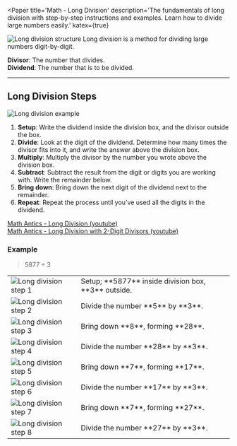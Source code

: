 

<Paper
  title='Math - Long Division'
  description='The fundamentals of long division with step-by-step instructions and examples. Learn how to divide large numbers easily.'
  katex={true}
>

<Image src={Image2} alt='Long division structure'/>
Long division is a method for dividing large numbers digit-by-digit.

**Divisor**: The number that divides.\
**Dividend**: The number that is to be divided.

---

## Long Division Steps

<Image src={Image1} alt='Long division example'/>

1. **Setup**: Write the dividend inside the division box, and the divisor outside the box.
2. **Divide**: Look at the digit of the dividend. Determine how many times the divisor fits into it, and write the answer above the division box.
3. **Multiply**: Multiply the divisor by the number you wrote above the division box.
4. **Subtract**: Subtract the result from the digit or digits you are working with. Write the remainder below.
5. **Bring down**: Bring down the next digit of the dividend next to the remainder.
6. **Repeat**: Repeat the process until you’ve used all the digits in the dividend.

[Math Antics - Long Division (youtube)](https://www.youtube.com/watch?v=LGqBQrUYua4)\
[Math Antics - Long Division with 2-Digit Divisors (youtube)](https://www.youtube.com/watch?v=HdU_rf7eMTI)

### Example

> $5877 \div 3$

<table>
  <tbody>
    <tr>
      <td><Image src={Image3} alt="Long division step 1"/></td>
      <td>Setup; **5877** inside division box, **3** outside.</td>
    </tr>
    <tr>
      <td><Image src={Image4} alt="Long division step 2"/></td>
      <td>Divide the number **5** by **3**.</td>
    </tr>
    <tr>
      <td><Image src={Image5} alt="Long division step 3"/></td>
      <td>Bring down **8**, forming **28**.</td>
    </tr>
    <tr>
      <td><Image src={Image6} alt="Long division step 4"/></td>
      <td>Divide the number **28** by **3**.</td>
    </tr>
    <tr>
      <td><Image src={Image7} alt="Long division step 5"/></td>
      <td>Bring down **7**, forming **17**.</td>
    </tr>
    <tr>
      <td><Image src={Image8} alt="Long division step 6"/></td>
      <td>Divide the number **17** by **3**.</td>
    </tr>
    <tr>
      <td><Image src={Image9} alt="Long division step 7"/></td>
      <td>Bring down **7**, forming **27**.</td>
    </tr>
    <tr>
      <td><Image src={Image10} alt="Long division step 8"/></td>
      <td>Divide the number **27** by **3**.</td>
    </tr>
  </tbody>
</table>

</Paper>
